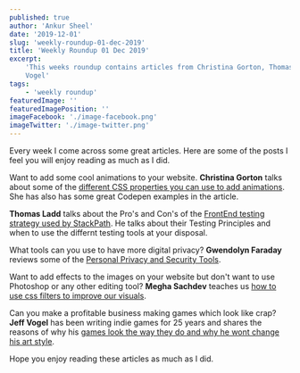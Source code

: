 ```yaml
---
published: true
author: 'Ankur Sheel'
date: '2019-12-01'
slug: 'weekly-roundup-01-dec-2019'
title: 'Weekly Roundup 01 Dec 2019'
excerpt:
    'This weeks roundup contains articles from Christina Gorton, Thomas Ladd, Gwendolyn Faraday, Megha Sachdev and Jeff
    Vogel'
tags:
    - 'weekly roundup'
featuredImage: ''
featuredImagePosition: ''
imageFacebook: './image-facebook.png'
imageTwitter: './image-twitter.png'
---
```


Every week I come across some great articles. Here are some of the posts I feel you will enjoy reading as much as I did.

Want to add some cool animations to your website. **Christina Gorton** talks about some of the
[different CSS properties you can use to add animations](https://dev.to/coffeecraftcode/quick-tips-css-transforms-and-transitions-5b0f).
She has also has some great Codepen examples in the article.

**Thomas Ladd** talks about the Pro's and Con's of the
[FrontEnd testing strategy used by StackPath](https://blog.stackpath.com/frontend-testing/). He talks about their
Testing Principles and when to use the differnt testing tools at your disposal.

What tools can you use to have more digital privacy? **Gwendolyn Faraday** reviews some of the
[Personal Privacy and Security Tools](https://www.freecodecamp.org/news/privacy-tools/).

Want to add effects to the images on your website but don't want to use Photoshop or any other editing tool? **Megha
Sachdev** teaches us
[how to use css filters to improve our visuals](https://dev.to/thisdotmedia/learn-the-basics-of-css-filters-5ffc).

Can you make a profitable business making games which look like crap? **Jeff Vogel** has been writing indie games for 25
years and shares the reasons of why his
[games look the way they do and why he wont change his art style](https://jeff-vogel.blogspot.com/2019/08/why-all-of-our-games-look-like-crap.html).

Hope you enjoy reading these articles as much as I did.
